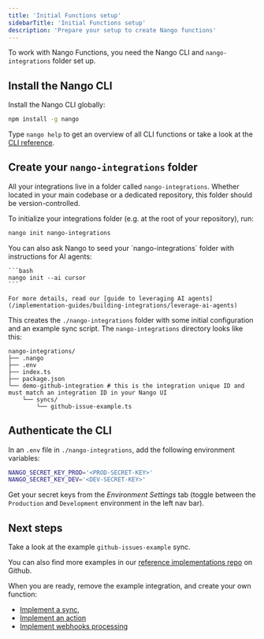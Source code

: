 ```yaml
---
title: 'Initial Functions setup'
sidebarTitle: 'Initial Functions setup'
description: 'Prepare your setup to create Nango functions'
---
```


To work with Nango Functions, you need the Nango CLI and `nango-integrations` folder set up.

## Install the Nango CLI

Install the Nango CLI globally:
```bash
npm install -g nango
```

Type `nango help` to get an overview of all CLI functions or take a look at the [CLI reference](/reference/cli).

## Create your `nango-integrations` folder

All your integrations live in a folder called `nango-integrations`. Whether located in your main codebase or a dedicated repository, this folder should be version-controlled.

To initialize your integrations folder (e.g. at the root of your repository), run:
```bash
nango init nango-integrations
```

<Note>
    You can also ask Nango to seed your `nango-integrations` folder with instructions for AI agents:

    ```bash
    nango init --ai cursor
    ```

    For more details, read our [guide to leveraging AI agents](/implementation-guides/building-integrations/leverage-ai-agents)

</Note>

This creates the `./nango-integrations` folder with some initial configuration and an example
sync script. The `nango-integrations` directory looks like this:
```
nango-integrations/
├── .nango
├── .env
├── index.ts
├── package.json
└── demo-github-integration # this is the integration unique ID and must match an integration ID in your Nango UI
    └── syncs/
        └── github-issue-example.ts
```

## Authenticate the CLI

In an `.env` file in `./nango-integrations`, add the following environment variables:
```bash
NANGO_SECRET_KEY_PROD='<PROD-SECRET-KEY>'
NANGO_SECRET_KEY_DEV='<DEV-SECRET-KEY>'
```

Get your secret keys from the _Environment Settings_ tab (toggle between the `Production` and `Development` environment in the left nav bar).

## Next steps

Take a look at the example `github-issues-example` sync.

You can also find more examples in our [reference implementations repo](https://www.nango.dev/templates) on Github.

When you are ready, remove the example integration, and create your own function:
- [Implement a sync](/implementation-guides/syncs/implement-a-sync),
- [Implement an action](/implementation-guides/actions/implement-an-action)
- [Implement webhooks processing](/implementation-guides/webhooks/implement-webhooks)